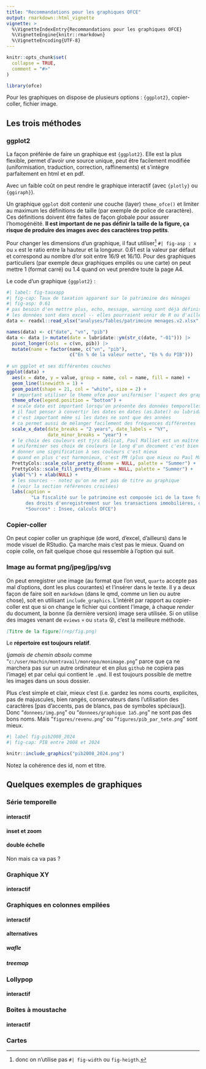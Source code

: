 ```yaml
---
title: "Recommandations pour les graphiques OFCE"
output: rmarkdown::html_vignette
vignette: >
  %\VignetteIndexEntry{Recommandations pour les graphiques OFCE}
  %\VignetteEngine{knitr::rmarkdown}
  %\VignetteEncoding{UTF-8}
---
```


```r
knitr::opts_chunk$set(
  collapse = TRUE,
  comment = "#>"
)
```

```r
library(ofce)
```

Pour les graphiques on dispose de plusieurs options : `{ggplot2}`, copier-coller, fichier image.

## Les trois méthodes

### ggplot2

La façon préférée de faire un graphique est `{ggplot2}`. Elle est la plus flexible, permet d'avoir une source unique, peut être facilement modifiée (uniformisation, traduction, correction, raffinements) et s'intègre parfaitement en html et en pdf.

Avec un faible coût on peut rendre le graphique interactif (avec `{plotly}` ou `{ggiraph}`).

Un graphique `ggplot` doit contenir une couche (layer) `theme_ofce()` et limiter au maximum les définitions de taille (par exemple de police de caractère). Ces définitions doivent être faites de façon globale pour assurer l'homogénéité. **Il est important de ne pas définir la taille de la figure, ça risque de produire des images avec des caractères trop petits**.

Pour changer les dimensions d'un graphique, il faut utiliser[^readme-1] `#| fig-asp : x` ou `x` est le ratio entre la hauteur et la longueur. 0.61 est la valeur par défaut et correspond au nombre d'or soit entre 16/9 et 16/10. Pour des graphiques particuliers (par exemple deux graphiques empilés ou une carte) on peut mettre 1 (format carré) ou 1.4 quand on veut prendre toute la page A4.

[^readme-1]: donc on n'utilise pas `#| fig-width` ou `fig-heigth`.

Le code d'un graphique `{ggplot2}` :

``` r
#| label: fig-tauxapp
#| fig-cap: Taux de taxation apparent sur le patrimoine des ménages
#| fig-asp: 0.61
# pas besoin d'en mettre plus, echo, message, warning sont déjà définis
# les données sont dans excel -- elles pourraient venir de R ou d'ailleurs
data <- readxl::read_xlsx("analyses/Tables/patrimoine menages.v2.xlsx", sheet = "tapp") 

names(data) <- c("date", "vn", "pib")
data <- data |> mutate(date = lubridate::ym(str_c(date, "-01"))) |> 
  pivot_longer(cols  = c(vn, pib)) |> 
  mutate(name = factor(name, c("vn", "pib"),
                       c("En % de la valeur nette", "En % du PIB")))
                       
# un ggplot et ses différentes couches
ggplot(data) + 
  aes(x = date, y = value, group = name, col = name, fill = name) +
  geom_line(linewidth = 1) +
  geom_point(shape = 21, col = "white", size = 2) +
  # important utiliser le theme_ofce pour uniformiser l'aspect des graphiques
  theme_ofce(legend.position = "bottom") +
  # scale date est important lorsqu'on présente des données temporelles
  # il faut penser à convertir les dates en dates (as.Date() ou lubridate::ymd() et consorts)
  # c'est important même si les dates ne sont que des années
  # ca permet aussi de mélanger facilement des fréquences différentes
  scale_x_date(date_breaks = "2 years", date_labels = "%Y", 
               date_minor_breaks = "year") +
  # le choix des couleurs est tjrs délicat, Paul Malliet est un maître en la matière
  # uniformiser ses choix de couleurs le long d'un document c'est bien
  # donner une signification à ses couleurs c'est mieux
  # quand en plus c'est harmonieux, c'est PM (plus que mieux ou Paul Malliet)
  PrettyCols::scale_color_pretty_d(name = NULL, palette = "Summer") +
  PrettyCols::scale_fill_pretty_d(name = NULL, palette = "Summer") +
  ylab("%") + xlab(NULL) +
  # les sources -- notez qu'on ne met pas de titre au graphique 
  # (voir la section références croisées)
  labs(caption =
         "La fiscalité sur le patrimoine est composée ici de la taxe foncière payée par les ménages, <br>
       des droits d'enregistrement sur les transactions immobilières, des droits de mutation sur les successions et les donations et de l'Impôt sur la Fortune Immobilière (ex-ISF)<br>
       *Sources* : Insee, calculs OFCE")
```

### Copier-coller

On peut copier coller un graphique (de word, d'excel, d'ailleurs) dans le mode visuel de RStudio. Ça marche mais c'est pas le mieux. Quand on copie colle, on fait quelque chose qui ressemble à l'option qui suit.

### Image au format png/jpeg/jpg/svg

On peut enregistrer une image (au format que l'on veut, `quarto` accepte pas mal d'options, dont les plus courantes) et l'insérer dans le texte. Il y a deux façon de faire soit en `markdown` (dans le qmd, comme un lien ou autre chose), soit en utilisant `include_graphics`. L'intérêt par rapport au copier-coller est que si on change le fichier qui contient l'image, à chaque *render* du document, la bonne (la dernière version) image sera utilisée. Si on utilise des images venant de `eviews` 💀 ou `stata` 😵, c'est la meilleure méthode.

``` md
[Titre de la figure](rep/fig.png)
```

Le **répertoire est toujours relatif**.

(*jamais de chemin absolu* comme "`c:/user/machin/montravail/monrepo/monimage.png`" parce que ça ne marchera pas sur un autre ordinateur et en plus `github` ne copiera pas l'image) et par celui qui contient le `.qmd`. Il est toujours possible de mettre les images dans un sous dossier.

Plus c'est simple et clair, mieux c'est (i.e. gardez les noms courts, explicites, pas de majuscules, bien rangés, conservateurs dans l'utilisation des caractères \[pas d'accents, pas de blancs, pas de symboles spéciaux\]). Donc "`donnees/img.png`" ou "`donnees/graphique 1a5.png`" ne sont pas des bons noms. Mais "`figures/revenu.png`" ou "`figures/pib_par_tete.png`" sont mieux.

``` r
#| label fig-pib2008_2024
#| fig-cap: PIB entre 2008 et 2024

knitr::include_graphics("pib2008_2024.png")
```

Notez la cohérence des id, nom et titre.

## Quelques exemples de graphiques

### Série temporelle

#### interactif

#### inset et zoom

#### double échelle

Non mais ca va pas ?

### Graphique XY

#### interactif

### Graphiques en colonnes empilées

#### interactif

#### alternatives

##### wafle

##### treemap

### Lollypop

#### interactif

### Boites à moustache

#### interactif

### Cartes
